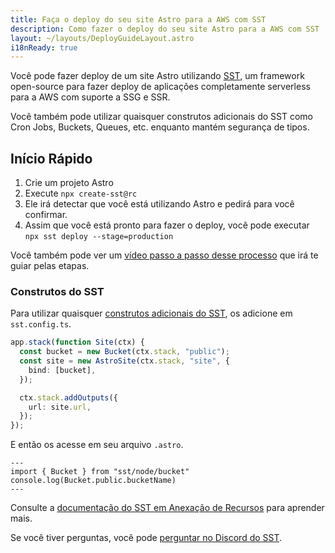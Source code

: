 ```yaml
---
title: Faça o deploy do seu site Astro para a AWS com SST
description: Como fazer o deploy do seu site Astro para a AWS com SST
layout: ~/layouts/DeployGuideLayout.astro
i18nReady: true
---
```


Você pode fazer deploy de um site Astro utilizando [SST](https://sst.dev), um framework open-source para fazer deploy de aplicações completamente serverless para a AWS com suporte a SSG e SSR.

Você também pode utilizar quaisquer construtos adicionais do SST como Cron Jobs, Buckets, Queues, etc. enquanto mantém segurança de tipos.

## Início Rápido

1. Crie um projeto Astro
1. Execute `npx create-sst@rc`
1. Ele irá detectar que você está utilizando Astro e pedirá para você confirmar.
1. Assim que você está pronto para fazer o deploy, você pode executar `npx sst deploy --stage=production`

Você também pode ver um [vídeo passo a passo desse processo](https://www.youtube.com/watch?v=AFP3ZHxO7Gg) que irá te guiar pelas etapas.

### Construtos do SST

Para utilizar quaisquer [construtos adicionais do SST](https://docs.sst.dev/), os adicione em `sst.config.ts`. 

```ts {2} {4} title="sst.config.ts"
app.stack(function Site(ctx) {
  const bucket = new Bucket(ctx.stack, "public");
  const site = new AstroSite(ctx.stack, "site", {
    bind: [bucket],
  });

  ctx.stack.addOutputs({
    url: site.url,
  });
});
```

E então os acesse em seu arquivo `.astro`.

```astro
---
import { Bucket } from "sst/node/bucket"
console.log(Bucket.public.bucketName)
---
```

Consulte a [documentação do SST em Anexação de Recursos](https://docs.sst.dev/resource-binding) para aprender mais.

Se você tiver perguntas, você pode [perguntar no Discord do SST](https://discord.gg/sst).
